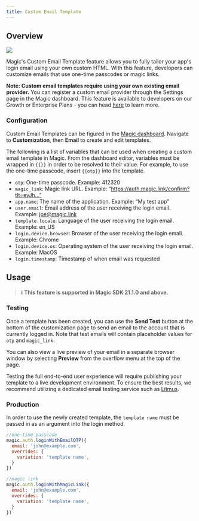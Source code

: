 ```yaml
---
title: Custom Email Template
---
```



<GrowthPlanCallout />

## Overview

<Frame>
  <img src="/images/image.png" />
</Frame>

Magic's Custom Email Template feature allows you to fully tailor your app's login email using your own custom HTML. With this feature, developers can customize emails that use one-time passcodes or magic links.

**Note: Custom email templates require using your own existing email provider.** You can register a custom email provider through the Settings page in the Magic dashboard. This feature is available to developers on our Growth or Enterprise Plans - you can head [here](https://magic.link/pricing) to learn more.

### Configuration

Custom Email Templates can be figured in the [Magic dashboard](https://dashboard.magic.link). Navigate to **Customization**, then **Email** to create and edit templates.

The following is a list of variables that can be used when creating a custom email template in Magic. From the dashboard editor, variables must be wrapped in `{{}}` in order to be resolved to their value. For example, to use the one-time passcode, insert `{{otp}}` into the template.

- `otp`: One-time passcode. Example: 412320
- `magic_link`: Magic link URL. Example: “https://auth.magic.link/confirm?tlt=eyJh…”
- `app.name`: The name of the application. Example: “My test app”
- `user.email`: Email address of the user receiving the login email. Example: joe@magic.link
- `template.locale`: Language of the user receiving the login email. Example: en_US
- `login.device.browser`: Browser of the user receiving the login email. Example: Chrome
- `login.device.os`: Operating system of the user receiving the login email. Example: MacOS
- `login.timestamp`: Timestamp of when email was requested

## Usage

> ⁠**ℹ️** **This feature is supported in Magic SDK 21.1.0 and above.**

### Testing

Once a template has been created, you can use the **Send Test** button at the bottom of the customization page to send an email to the account that is currently logged in. Note that test emails will contain placeholder values for `otp` and `magic_link`.

You can also view a live preview of your email in a separate browser window by selecting **Preview** from the overflow menu at the top of the page.

Testing the full end-to-end user experience will require publishing your template to a live development environment. To ensure the best results, we recommend utilizing a dedicated email testing service such as [Litmus](https://www.litmus.com/).

### Production

In order to use the newly created template, the `template name` must be passed in as an argument into the login method.

```javascript
⁠//one-time passcode
magic.auth.loginWithEmailOTP({
  email: 'john@example.com',
  overrides: {
    variation: 'template name',
  }
})⁠

//magic link⁠
magic.auth.loginWithMagicLink({
  email: 'john@example.com',
  overrides: {
    variation: 'template name',
  }
})
```
